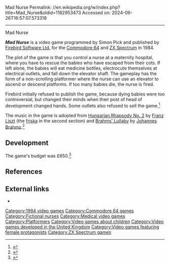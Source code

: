 Mad Nurse
Permalink: //en.wikipedia.org/w/index.php?title=Mad_Nurse&oldid=1182953473
Accessed on: 2024-06-26T16:57:07.573318



------
Mad Nurse
{{Infobox video game
|image = [[File:Mad Nurse cover.jpg|frameless|Mad Nurse]]
|caption = Cover art
|title= Mad Nurse
|publisher=[[Firebird Software Ltd.]]
|designer = Simon Pick
|released = 1984<ref name="date"/>
|genre = Platformer
|modes = [[Single-player]]
|platforms=[[Commodore 64]], [[ZX Spectrum]]
}}

'''''Mad Nurse''''' is a video game programmed by Simon Pick and published by [[Firebird Software Ltd.]] for the [[Commodore 64]] and [[ZX Spectrum]] in 1984.

The plot of the game is that you control a nurse at a maternity hospital, where you have to rescue the babies who have escaped from their cots. If left alone, the babies will eat medicine bottles, electrocute themselves at electrical outlets, and fall down the elevator shaft. The gameplay has the form of a non-scrolling platformer where the nurse can use an elevator to ascend or descend platforms. If too many babies die, the nurse is fired.

Firebird initially refused to publish the game, because dying babies were too controversial, but changed their minds when their post of head of development changed hands. Some outlets also refused to sell the game.<ref>{{cite web|url=http://www.lemon64.com/?mainurl=http%3A//www.lemon64.com/interviews/simon_pick.php|title=An interview with Simon Pick|publisher=Lemon64.com|date=|accessdate=2015-06-26|archive-url=https://archive.today/20190922191705/https://www.lemon64.com/?mainurl=https://www.lemon64.com/interviews/simon_pick.php|archivedate=2019-09-22|quote=At first the guys at Firebird refused to publish [Mad Nurse] - saying it was in really bad taste [..] Then a new head of development arrived [and] he got it released. [..] A couple of high street chains banned it, but other than that it went without any comments.|url-status=live}}</ref>

The music in the game is adopted from [[Hungarian Rhapsody No. 2]] by [[Franz Liszt]] (the [[friska]] in the second section) and [[Brahms' Lullaby]] by [[Johannes Brahms]].<ref>{{Cite web|url=http://www.lemon64.com/music/sidinfo.php?sid=25578|title = SID info}}</ref>

==Development==
{{Video game reviews
| CRASH = 31%<ref>{{cite magazine|vauthors=Ben, Paul, Richard |date=April 1987 |title=Reviews: Mad Nurse |journal=[[Crash (magazine)|Crash]] |issue=39 |page=18}}</ref>
}}
The game's budget was £650.<ref name="date">{{cite web|first=Nicholas|last=Bannister|url=https://www.newspapers.com/clip/98760215/the-guardian/|title=Sonic the Hedgehog's biggest challenge|newspaper=[[The Guardian]]|page=2|date=November 12, 1994|accessdate=April 2, 2022|via=[[Newspapers.com]]}}</ref> 

==References==
{{Reflist}}

==External links==
* {{MobyGames|/mad-nurse}}

[[Category:1984 video games]]
[[Category:Commodore 64 games]]
[[Category:Fictional nurses]]
[[Category:Medical video games]]
[[Category:Platformers]]
[[Category:Video games about children]]
[[Category:Video games developed in the United Kingdom]]
[[Category:Video games featuring female protagonists]]
[[Category:ZX Spectrum games]]

{{Computer-game-stub}}